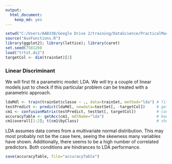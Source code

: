 ```yaml
---
output:
  html_document:
    keep_md: yes
---
```

```r
setwd("C:/Users/AAB330/Google Drive 2/training/DataScience/PracticalMachineLearning/CourseProject")
source("AuxFunctions.R")
library(ggplot2); library(lattice); library(caret)
set.seed(758120)
load("trtst.ds2")
targetCol <- dim(trainSet)[2]
```

### Linear Discriminant

We will first fit a parametric model: LDA. We will try a couple of linear models just to check if this particular problem can be treated with a parametric approach. 

```r
ldaMdl <- train(trainSet$classe ~ ., data=trainSet, method="lda") # fit model
testPredict <- predict(ldaMdl, newdata=testSet[, -targetCol])     # get results
cm1 <- confusionMatrix(testPredict, testSet[, targetCol])         # confusion matrix
accuracyTable <- getAcc(cm1, mdlName="lda")                       # keep results 
cm1$overall[1:2]; t(cm1$byClass)                                  # show results
```

LDA assumes data comes from a multivariate normal distribution. This may most probably not be the case here, seeing the skewness many variables have shown. Additionally, there seems to be a high number of correlated predictors. Both conditions are hindrances to LDA performance.

```r
save(accuracyTable, file="accuracyTable")
```